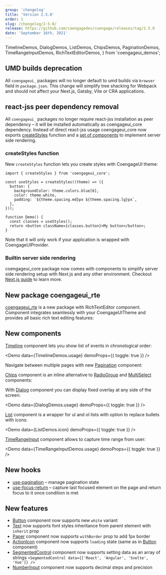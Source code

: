 ```yaml
---
group: 'changelog'
title: 'Version 2.5.0'
order: 1
slug: /changelog/2-5-0/
release: https://github.com/coengagedev/coengage/releases/tag/2.5.0
date: 'September 16th, 2021'
---
```


  TimelineDemos,
  DialogDemos,
  ListDemos,
  ChipsDemos,
  PaginationDemos,
  TimeRangeInputDemos,
  RichTextEditorDemos,
} from 'coengageui_demos';

## UMD builds deprecation

All `coengageui_` packages will no longer default to umd builds via `browser` field in `package.json`.
This change will simplify tree shacking for Webpack and should not affect your Next.js, Gatsby, Vite or CRA applications.

## react-jss peer dependency removal

All `coengageui_` packages no longer require react-jss installation as peer dependency – it will be installed automatically as coengageui_core dependency.
Instead of direct react-jss usage coengageui_core now exports [createStyles](https://coengage.dev/theming/react-jss/) function
and a [set of components](https://coengage.dev/theming/next/) to implement server side rendering.

### createStyles function

New `createStyles` function lets you create styles with CoengageUI theme:

```tsx
import { createStyles } from 'coengageui_core';

const useStyles = createStyles((theme) => ({
  button: {
    backgroundColor: theme.colors.blue[6],
    color: theme.white,
    padding: `${theme.spacing.md}px ${theme.spacing.lg}px`,
  },
}));

function Demo() {
  const classes = useStyles();
  return <button className={classes.button}>My button</button>;
}
```

Note that it will only work if your application is wrapped with CoengageUIProvider.

### Builtin server side rendering

coengageui_core package now comes with components to simplify server side rendering setup with Next.js and any other environment.
Checkout [Next.js guide](https://coengage.dev/theming/next/) to learn more.

## New package coengageui_rte

[coengageui_rte](https://coengage.dev/others/rte/) is a new package with RichTextEditor component.
Component integrates seamlessly with your CoengageUITheme and provides all basic rich text editing features:

<Demo data={RichTextEditorDemos.usage} />

## New components

[Timeline](https://coengage.dev/core/timeline/) component lets you show list of events in chronological order:

<Demo data={TimelineDemos.usage} demoProps={{ toggle: true }} />

Navigate between multiple pages with new [Pagination](https://coengage.dev/core/pagination/) component:

<Demo data={PaginationDemos.configurator} />

[Chips](https://coengage.dev/core/chips/) component is an inline alternative to [RadioGroup](https://coengage.dev/core/radio-group/) and [MultiSelect](https://coengage.dev/core/multi-select/) components:

<Demo data={ChipsDemos.configurator} />

With [Dialog](https://coengage.dev/core/dialog/) component you can display fixed overlay at any side of the screen:

<Demo data={DialogDemos.usage} demoProps={{ toggle: true }} />

[List](https://coengage.dev/core/list/) component is a wrapper for ul and ol lists with option to replace bullets with icons:

<Demo data={ListDemos.icon} demoProps={{ toggle: true }} />

[TimeRangeInput](https://coengage.dev/dates/time-input/) component allows to capture time range from user:

<Demo data={TimeRangeInputDemos.usage} demoProps={{ toggle: true }} />

## New hooks

- [use-pagination](https://coengage.dev/hooks/use-pagination/) – manage pagination state
- [use-focus-return](https://coengage.dev/hooks/use-focus-return/) – capture last focused element on the page and return focus to it once condition is met

## New features

- [Button](https://coengage.dev/core/button/#white-variant) component now supports new `white` variant
- [Text](https://coengage.dev/core/text/#inherit-styles) now supports font styles inheritance from parent element with `inherit` prop
- [Paper](https://coengage.dev/core/paper/) component now supports `withBorder` prop to add 1px border
- [ActionIcon](https://coengage.dev/core/action-icon/) component now supports `loading` state (same as in [Button](https://coengage.dev/core/button/) component)
- [SegmentedControl](https://coengage.dev/core/segmented-control/) component now supports setting data as an array of strings `<SegmentedControl data={['React', 'Angular', 'Svelte', 'Vue']} />`
- [NumberInput](https://coengage.dev/core/number-input/#decimal-steps) component now supports decimal steps and precision
